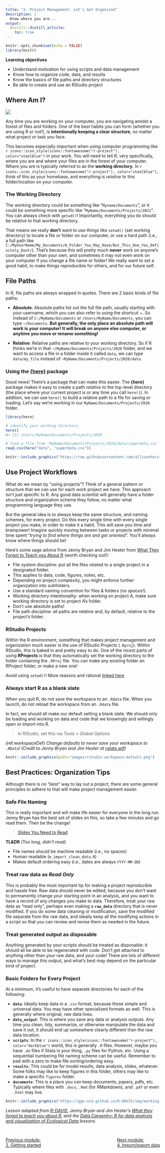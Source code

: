 ```yaml
---
title: "3. Project Management: Let's Get Organized"
description: | 
  Know where you are...
output: 
  distill::distill_article:
    toc: true
---
```


```r

knitr::opts_chunk$set(echo = FALSE)
library(knitr)

```

:::obj

**Learning objectives**
 
 - Understand motivation for using scripts and data management
 - Know how to organize code, data, and results
 - Know the basics of file paths and directory structures
 - Be able to create and use an RStudio project
 
:::

## Where Am I?

![](https://upload.wikimedia.org/wikipedia/commons/3/39/Messy_storage_room_with_boxes.jpg)

Any time you are working on your computer, you are navigating amidst a forest of files and folders. One of the best habits you can form (whether you are using R or not!), is **intentionally keeping a clear structure**, no matter what project or task you face.

This becomes especially important when using computer programming like `r icons::icon_style(icons::fontawesome("r-project"), color="steelblue")` in your work. You will need to tell R, very specifically, where you are and where your files are in the forest of your computer. Where you are is typically referred to as the **working directory**. In `r icons::icon_style(icons::fontawesome("r-project"), color="steelblue")`, think of this as your homebase, and everything is *relative* to this folder/location on your computer.

### The Working Directory

The working directory could be something like "`Myname/Documents`", or it could be something more specific like  "`MyName/Documents/Projects/2021`". You can always check with `getwd()`! Importantly, everything you do should be relative to that working directory. 

That means we really **don't** want to use things like `setwd()` (set working directory) to locate a file or folder on our computer, or use a hard path (i.e., a full path like `C:/MyUserName/My_Documents/A_Folder_You_May_Have/But_This_One_You_Definitely_Dont/`). That's because this will pretty much **never** work on anyone's computer other than your own, and sometimes it may not even work on your computer if you change a file name or folder! We really want to set a good habit, to make things reproducible for others, and for our future self. 

## File Paths

In R, file paths are always wrapped in quotes. There are 2 basic kinds of file paths: 
 
 - **Absolute**: Absolute paths list out the full file path, usually starting with your username, which you can also refer to using the shortcut ~. So instead of `C:/MyName/Documents` or `/Users/MyName/Documents`, you can type `~/Documents`. **But generally, the only place an absolute path will work is your computer! It will break on anyone else computer, or anytime you move or rename something!**
 
 - **Relative**: Relative paths are relative to your working directory. So if R thinks we’re in that `~/MyName/Documents/Projects/2020` folder, and we want to access a file in a folder inside it called `data`, we can type `data/my_file` instead of `~MyName/Documents/Projects/2020/data`. 


### Using the **[{here}](https://here.r-lib.org/)** package

Good news! There's a package that can make this easier. The **{here}** package makes it easy to create a path *relative* to the top-level directory (the place where your current project is or any time you call `here()`). In addition, we can use `here()` to build a relative path to a file for saving or loading. Let's say we're working in our `MyName/Documents/Projects/2020` folder.

```r

library(here)

# identify your working directory.
here()
#> [1] /Users/MyName/Documents/Projects/2020

# load a file from `MyName/Documents/Projects/2020/data/superdata.csv`
read.csv(here("data", "superdata.csv"))


```


```r

knitr::include_graphics("https://raw.githubusercontent.com/allisonhorst/stats-illustrations/master/rstats-artwork/here.png")

```

## Use Project Workflows

What do we mean by "using projects"? Think of a general pattern or structure that we can use for each work project we have. This approach isn't just specific to R. Any good data scientist will generally have a folder structure and organization scheme they follow, no matter what programming language they use.

But the general idea is to always keep the same structure, and naming schemes, for every project. Do this every single time with every single project you make, in order to make it a habit. This will save you time and brainpower! Imagine quickly moving between tasks or projects with minimal time spent "*trying to find where things are and get oriented*". You'll always know where things should be!

Here's some sage advice from Jenny Bryan and Jim Hester from [What They Forgot to Teach you About R](https://rstats.wtf/) (worth checking out!):

 - File system discipline: put all the files related to a single project in a designated folder.
 - This applies to data, code, figures, notes, etc.
 - Depending on project complexity, you might enforce further organization into subfolders.
 - Use a standard naming convention for files & folders (*no spaces!*).
 - Working directory intentionality: when working on project A, make sure working directory is set to project A’s folder.
 - Don't use absolute paths!
 - File path discipline: all paths are relative and, by default, relative to the project’s folder.

### RStudio Projects

Within the R environment, something that makes project management and organization much easier is the use of RStudio Projects (`.Rproj`). Within RStudio, this is baked in and pretty easy to do. One of the nicest parts of using **RProjects** is that they automatically set the working directory to the folder containing the `.RProj` file. You can make any existing folder an RProject folder, or make a new one!

<aside> Avoid using `setwd()`! More reasons and rational [linked here](https://rstats.wtf/project-oriented-workflow.html#setwd) </aside>

### Always start R as a blank slate

When you quit R, do not save the workspace to an `.Rdata` file. When you launch, do not reload the workspace from an `.Rdata` file.

In fact, we should all make our default setting a blank slate. We should only be loading and working on data and code that we knowingly and willingly open or import into R.

 > In RStudio, set this via *Tools > Global Options*
 
(ref:workspaceDef) *Change defaults to never save your workspace to `.RData`! (Credit to Jenny Bryan and Jim Hester at [rstats.wtf](https://rstats.wtf/save-source.html))*

```r

knitr::include_graphics(path="images/rstudio-workspace-default.png")


``` 

## Best Practices: Organization Tips

Although there is no “best” way to lay out a project, there are some general principles to adhere to that will make project management easier. 

### Safe File Naming

This is really important and will make life easier for everyone in the long run. Jenny Bryan has the best set of slides on this, so take a few minutes and go read them. Then be the change!

 > [Slides You Need to Read](https://speakerdeck.com/jennybc/how-to-name-files)
 
**TL&DR** *(Too long, didn't read)*
 
 - File names should be machine readable (i.e., no spaces)
 - Human readable (`m_import_clean_data.R`)
 - Makes default ordering easy (i.e., dates are always `YYYY-MM-DD`)

### Treat raw data as *Read Only*

This is probably the most important tip for making a project reproducible and hassle free. Raw data should never be edited, because you don't want to permanently change your starting point in an analysis, and you want to have a record of any changes you make to data. Therefore, treat your raw data as “read only”, perhaps even making a **`raw_data`** directory that is never modified. If you do some data cleaning or modification, save the modified file separate from the raw data, and ideally keep all the modifying actions in a script so that you can review and revise them as needed in the future.

### Treat generated output as disposable

Anything generated by your scripts should be treated as disposable: it should all be able to be regenerated with code. Don't get attached to anything other than your raw data, and your code! There are lots of different ways to manage this output, and what’s best may depend on the particular kind of project. 

### Basic Folders for Every Project

At a minimum, it’s useful to have separate directories for each of the following:

 - **`data`**: Ideally keep data in a `.csv` format, because these simple and universal data. You may have other specialized formats as well. This is generally where original, raw data lives.
 - **`data_output`**: This is where you save any data or analysis outputs. Any time you clean, tidy, summarize, or otherwise manipulate the data and save it out, it should end up somewhere clearly different than the raw data location.
 - **`scripts`**: In the `r icons::icon_style(icons::fontawesome("r-project"), color="darkblue")` world, this is generally `.R` files. However, maybe you have `.do` files if Stata is your thing, `.py` files for Python, etc. Using a sequential numbering file naming scheme can be useful. Remember to pad with a zero to make file sorting/ordering easy.
 - **`results`**: This could be for model results, data analysis, slides, whatever. Some folks may like to keep figures in this folder, others may like to make a specific `figures` folder.
 - **`documents`**: This is a place you can keep documents, papers, pdfs, etc. Typically where files with `.docx`, `.Rmd` (for RMarkdown), and `.pdf` or even `.html` may live.
 

```r

knitr::include_graphics("https://gge-ucd.github.io/R-DAVIS/img/working-directory-structure.png")

```
 

*Lesson adapted from [R-DAVIS](https://gge-ucd.github.io/R-DAVIS/index.html), Jenny Bryan and Jim Hester's [What they forgot to teach you about R](rstats.wtf), and the [Data Carpentry: R for data analysis and visualization of Ecological Data](https://datacarpentry.org/R-ecology-lesson/index.html) lessons*.

<br> 

<link rel="stylesheet" href="https://maxcdn.bootstrapcdn.com/bootstrap/4.0.0/css/bootstrap.min.css" integrity="sha384-Gn5384xqQ1aoWXA+058RXPxPg6fy4IWvTNh0E263XmFcJlSAwiGgFAW/dAiS6JXm" crossorigin="anonymous">

<a href="m_getting_started.html" class="btn btn-secondary" style="float: left">Previous module:<br> 2. Getting started</a>
<a href="m_importing_and_exporting_data.html" class="btn btn-secondary" style="float: right;">Next module:<br> 4. Import/export data</a>  
